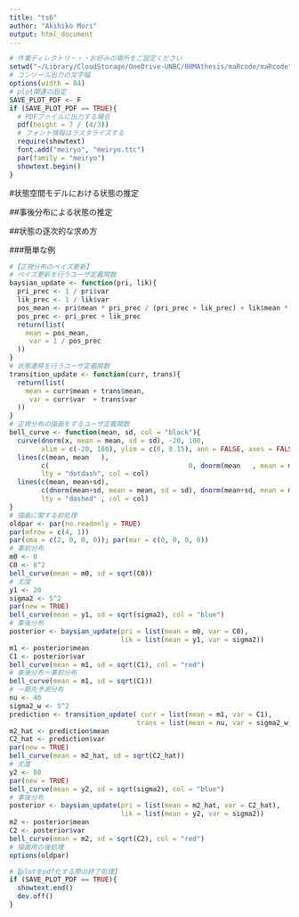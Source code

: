 ```yaml
---
title: "ts6"
author: "Akihiko Mori"
output: html_document
---
```


```r
# 作業ディレクトリ・・・お好みの場所をご設定ください
setwd("~/Library/CloudStorage/OneDrive-UNBC/00MAthesis/maRcode/maRcode")
# コンソール出力の文字幅
options(width = 84)
# plot関連の設定
SAVE_PLOT_PDF <- F
if (SAVE_PLOT_PDF == TRUE){
  # PDFファイルに出力する場合
  pdf(height = 7 / (4/3))
  # フォント情報はラスタライズする
  require(showtext)
  font.add("meiryo", "meiryo.ttc")
  par(family = "meiryo")
  showtext.begin()
}
```

#状態空間モデルにおける状態の推定

##事後分布による状態の推定

##状態の逐次的な求め方

###簡単な例

```r
#【正規分布のベイズ更新】
# ベイズ更新を行うユーザ定義関数
baysian_update <- function(pri, lik){
  pri_prec <- 1 / pri$var
  lik_prec <- 1 / lik$var
  pos_mean <- pri$mean * pri_prec / (pri_prec + lik_prec) + lik$mean * lik_prec / (pri_prec + lik_prec)
  pos_prec <- pri_prec + lik_prec
  return(list(
    mean = pos_mean,
     var = 1 / pos_prec
  ))
}
# 状態遷移を行うユーザ定義関数
transition_update <- function(curr, trans){
  return(list(
    mean = curr$mean + trans$mean,
     var = curr$var  + trans$var
  ))
}
# 正規分布の描画をするユーザ定義関数
bell_curve <- function(mean, sd, col = "black"){
  curve(dnorm(x, mean = mean, sd = sd), -20, 100,
        xlim = c(-20, 100), ylim = c(0, 0.15), ann = FALSE, axes = FALSE, col = col)
  lines(c(mean, mean   ),
        c(                                   0, dnorm(mean   , mean = mean, sd = sd)),
        lty = "dotdash", col = col)
  lines(c(mean, mean+sd),
        c(dnorm(mean+sd, mean = mean, sd = sd), dnorm(mean+sd, mean = mean, sd = sd)),
        lty = "dashed" , col = col)
}
# 描画に関する前処理
oldpar <- par(no.readonly = TRUE)
par(mfrow = c(4, 1))
par(oma = c(2, 0, 0, 0)); par(mar = c(0, 0, 0, 0))
# 事前分布
m0 <- 0
C0 <- 8^2
bell_curve(mean = m0, sd = sqrt(C0))
# 尤度
y1 <- 20
sigma2 <- 5^2
par(new = TRUE)
bell_curve(mean = y1, sd = sqrt(sigma2), col = "blue")
# 事後分布
posterior <- baysian_update(pri = list(mean = m0, var = C0),
                            lik = list(mean = y1, var = sigma2))
m1 <- posterior$mean
C1 <- posterior$var
bell_curve(mean = m1, sd = sqrt(C1), col = "red")
# 事後分布＝事前分布
bell_curve(mean = m1, sd = sqrt(C1))
# 一期先予測分布
nu <- 40
sigma2_w <- 5^2
prediction <- transition_update( curr = list(mean = m1, var = C1),
                                trans = list(mean = nu, var = sigma2_w))
m2_hat <- prediction$mean
C2_hat <- prediction$var
par(new = TRUE)
bell_curve(mean = m2_hat, sd = sqrt(C2_hat))
# 尤度
y2 <- 80
par(new = TRUE)
bell_curve(mean = y2, sd = sqrt(sigma2), col = "blue")
# 事後分布
posterior <- baysian_update(pri = list(mean = m2_hat, var = C2_hat),
                            lik = list(mean = y2, var = sigma2))
m2 <- posterior$mean
C2 <- posterior$var
bell_curve(mean = m2, sd = sqrt(C2), col = "red")
# 描画用の後処理
options(oldpar)
```

```r
#【plotをpdf化する際の終了処理】
if (SAVE_PLOT_PDF == TRUE){
  showtext.end()
  dev.off()
}
```